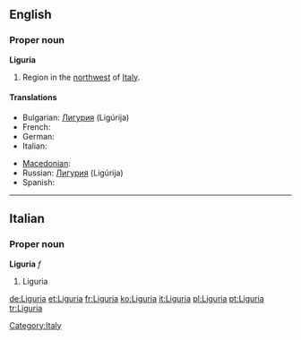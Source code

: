 ==English==

===Proper noun===
'''Liguria'''

# Region in the [[northwest]] of [[Italy]].

====Translations====
{{trans-top|region}}
* Bulgarian: [[Лигурия]] (Ligúrija) {{f}}
* French: {{t+|fr|Ligurie|f}}
* German: {{t+|de|Ligurien|n}}
* Italian: {{t+|it|Liguria|f}}
{{trans-mid}}
* [[Macedonian]]: {{t|mk|Лигурија|f|tr=Ligúrija}}
* Russian: [[Лигурия]] (Ligúrija) {{f}}
* Spanish: {{t-|es|Liguria}}
{{trans-bottom}}

----

==Italian==
===Proper noun===
'''Liguria''' ''f''
# Liguria

[[Category:Italy]]

[[de:Liguria]]
[[et:Liguria]]
[[fr:Liguria]]
[[ko:Liguria]]
[[it:Liguria]]
[[pl:Liguria]]
[[pt:Liguria]]
[[tr:Liguria]]